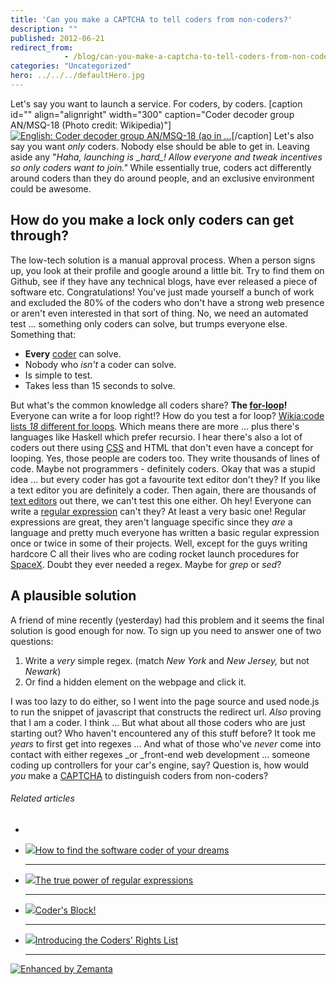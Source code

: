 ```yaml
---
title: 'Can you make a CAPTCHA to tell coders from non-coders?'
description: ""
published: 2012-06-21
redirect_from: 
            - /blog/can-you-make-a-captcha-to-tell-coders-from-non-coders/swizec/4704
categories: "Uncategorized"
hero: ../../../defaultHero.jpg
---
```

Let&#x27;s say you want to launch a service. For coders, by coders. \[caption id=&quot;&quot; align=&quot;alignright&quot; width=&quot;300&quot; caption=&quot;Coder decoder group AN/MSQ-18 (Photo credit: Wikipedia)&quot;][![English: Coder decoder group AN/MSQ-18 (ao in ...](http://upload.wikimedia.org/wikipedia/commons/thumb/9/9a/AN-MSQ-18_Coder_Decoder_Group.png/300px-AN-MSQ-18_Coder_Decoder_Group.png "English: Coder decoder group AN/MSQ-18 (ao in ...")](http://commons.wikipedia.org/wiki/File:AN-MSQ-18_Coder_Decoder_Group.png)\[/caption] Let&#x27;s also say you want _only_ coders. Nobody else should be able to get in. Leaving aside any &quot;_Haha, launching is \_hard\_! Allow everyone and tweak incentives so only coders want to join.&quot;_ While essentially true, coders act differently around coders than they do around people, and an exclusive environment could be awesome.

## How do you make a lock only coders can get through?

The low-tech solution is a manual approval process. When a person signs up, you look at their profile and google around a little bit. Try to find them on Github, see if they have any technical blogs, have ever released a piece of software etc. Congratulations! You&#x27;ve just made yourself a bunch of work and excluded the 80% of the coders who don&#x27;t have a strong web presence or aren&#x27;t even interested in that sort of thing. No, we need an automated test ... something only coders can solve, but trumps everyone else. Something that:

- **Every** [coder](http://en.wikipedia.org/wiki/Programmer "Programmer") can solve.
- Nobody who _isn&#x27;t_ a coder can solve.
- Is simple to test.
- Takes less than 15 seconds to solve.

But what&#x27;s the common knowledge all coders share? **The [for-loop](http://en.wikipedia.org/wiki/For_loop "For loop")!** Everyone can write a for loop right!? How do you test a for loop? [Wikia:code lists _18_ different for loops](http://code.wikia.com/wiki/For_loop). Which means there are more ... plus there&#x27;s languages like Haskell which prefer recursio. I hear there&#x27;s also a lot of coders out there using [CSS](http://en.wikipedia.org/wiki/Cascading_Style_Sheets "Cascading Style Sheets") and HTML that don&#x27;t even have a concept for looping. Yes, those people are coders too. They write thousands of lines of code. Maybe not programmers - definitely coders. Okay that was a stupid idea ... but every coder has got a favourite text editor don&#x27;t they? If you like a text editor you are definitely a coder. Then again, there are thousands of [text editors](http://en.wikipedia.org/wiki/Text_editor "Text editor") out there, we can&#x27;t test this one either. Oh hey! Everyone can write a [regular expression](http://en.wikipedia.org/wiki/Regular_expression "Regular expression") can&#x27;t they? At least a very basic one! Regular expressions are great, they aren&#x27;t language specific since they _are_ a language and pretty much everyone has written a basic regular expression once or twice in some of their projects. Well, except for the guys writing hardcore C all their lives who are coding rocket launch procedures for [SpaceX](http://www.spacex.com/ "SpaceX"). Doubt they ever needed a regex. Maybe for _grep_ or _sed_?

## A plausible solution

A friend of mine recently (yesterday) had this problem and it seems the final solution is good enough for now. To sign up you need to answer one of two questions:

1. Write a _very_ simple regex. (match _New York_ and _New Jersey,_ but not _Newark_)
2. Or find a hidden element on the webpage and click it.

I was too lazy to do either, so I went into the page source and used node.js to run the snippet of javascript that constructs the redirect url. _Also_ proving that I am a coder. I think ... But what about all those coders who are just starting out? Who haven&#x27;t encountered any of this stuff before? It took me _years_ to first get into regexes ... And what of those who&#x27;ve _never_ come into contact with either regexes _or _front-end web development ... someone coding up controllers for your car&#x27;s engine, say? Question is, how would _you_ make a [CAPTCHA](http://en.wikipedia.org/wiki/CAPTCHA "CAPTCHA") to distinguish coders from non-coders?

###### Related articles

-

- [![](http://i.zemanta.com/noimg_20_80_80.jpg)](http://www.theglobeandmail.com/report-on-business/small-business/digital/biz-categories-technology/how-to-find-the-software-coder-of-your-dreams/article2446549/)[How to find the software coder of your dreams](http://www.theglobeandmail.com/report-on-business/small-business/digital/biz-categories-technology/how-to-find-the-software-coder-of-your-dreams/article2446549/)

  * * *

- [![](http://i.zemanta.com/noimg_19_80_80.jpg)](http://nikic.github.com/2012/06/15/The-true-power-of-regular-expressions.html)[The true power of regular expressions](http://nikic.github.com/2012/06/15/The-true-power-of-regular-expressions.html)

  * * *

- [![](http://i.zemanta.com/91970114_80_80.jpg)](http://othmanelmoulatblog.wordpress.com/2012/06/01/coders-block/)[Coder&#x27;s Block!](http://othmanelmoulatblog.wordpress.com/2012/06/01/coders-block/)

  * * *

- [![](http://i.zemanta.com/86096088_80_80.jpg)](https://www.eff.org/deeplinks/2012/04/introducing-coders-rights-list)[Introducing the Coders&#x27; Rights List](https://www.eff.org/deeplinks/2012/04/introducing-coders-rights-list)

  * * *

[![Enhanced by Zemanta](http://img.zemanta.com/zemified_e.png?x-id=eca9c70b-c39a-4a68-8b25-494b1569bc97)](http://www.zemanta.com/?px "Enhanced by Zemanta")